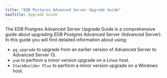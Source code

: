 ```yaml
---
title: "EDB Postgres Advanced Server Upgrade Guide"
navTitle: Upgrade Guide
---
```




The EDB Postgres Advanced Server Upgrade Guide is a comprehensive guide about upgrading EDB Postgres Advanced Server (Advanced Server). In this guide you will find detailed information about using:

  - `pg_upgrade` to upgrade from an earlier version of Advanced Server to Advanced Server 13.
  - `yum` to perform a minor version upgrade on a Linux host.
  - `StackBuilder Plus` to perform a minor version upgrade on a Windows host.
